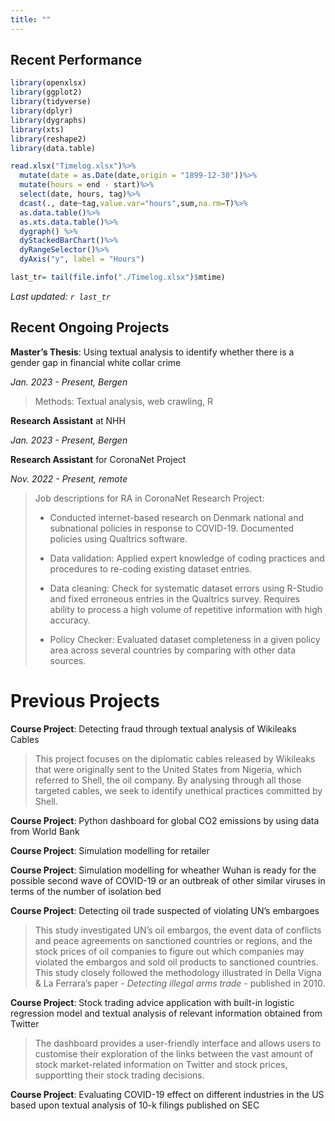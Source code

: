 ```yaml
---
title: ""
---
```


## Recent Performance

```r
library(openxlsx)
library(ggplot2)
library(tidyverse)
library(dplyr)
library(dygraphs)
library(xts)
library(reshape2)
library(data.table)

```

```r
read.xlsx("Timelog.xlsx")%>%
  mutate(date = as.Date(date,origin = "1899-12-30"))%>%
  mutate(hours = end - start)%>%
  select(date, hours, tag)%>%
  dcast(., date~tag,value.var="hours",sum,na.rm=T)%>%
  as.data.table()%>%
  as.xts.data.table()%>%
  dygraph() %>% 
  dyStackedBarChart()%>%
  dyRangeSelector()%>%
  dyAxis("y", label = "Hours")
```

```r
last_tr= tail(file.info("./Timelog.xlsx")$mtime)
```

*Last updated: `r last_tr`*

## Recent Ongoing Projects

**Master's Thesis**: Using textual analysis to identify whether there is a gender gap in financial white collar crime

*Jan. 2023 - Present, Bergen*

> Methods: Textual analysis, web crawling, R

**Research Assistant** at NHH

*Jan. 2023 - Present, Bergen*

**Research Assistant** for CoronaNet Project

*Nov. 2022 - Present, remote*

> Job descriptions for RA in CoronaNet Research Project:
>
> -   Conducted internet-based research on Denmark national and subnational policies in response to COVID-19. Documented policies using Qualtrics software.
>
> -   Data validation: Applied expert knowledge of coding practices and procedures to re-coding existing dataset entries.
>
> -   Data cleaning: Check for systematic dataset errors using R-Studio and fixed erroneous entries in the Qualtrics survey. Requires ability to process a high volume of repetitive information with high accuracy.
>
> -   Policy Checker: Evaluated dataset completeness in a given policy area across several countries by comparing with other data sources.

# Previous Projects

**Course Project**: Detecting fraud through textual analysis of Wikileaks Cables

> This project focuses on the diplomatic cables released by Wikileaks that were originally sent to the United States from Nigeria, which referred to Shell, the oil company. By analysing through all those targeted cables, we seek to identify unethical practices committed by Shell.

**Course Project**: Python dashboard for global CO2 emissions by using data from World Bank

**Course Project**: Simulation modelling for retailer

**Course Project**: Simulation modelling for wheather Wuhan is ready for the possible second wave of COVID-19 or an outbreak of other similar viruses in terms of the number of isolation bed

**Course Project**: Detecting oil trade suspected of violating UN's embargoes

> This study investigated UN's oil embargos, the event data of conflicts and peace agreements on sanctioned countries or regions, and the stock prices of oil companies to figure out which companies may violated the embargos and sold oil products to sanctioned countries. This study closely followed the methodology illustrated in Della Vigna & La Ferrara's paper - *Detecting illegal arms trade* - published in 2010.

**Course Project**: Stock trading advice application with built-in logistic regression model and textual analysis of relevant information obtained from Twitter

> The dashboard provides a user-friendly interface and allows users to customise their exploration of the links between the vast amount of stock market-related information on Twitter and stock prices, supportting their stock trading decisions.

**Course Project**: Evaluating COVID-19 effect on different industries in the US based upon textual analysis of 10-k filings published on SEC
